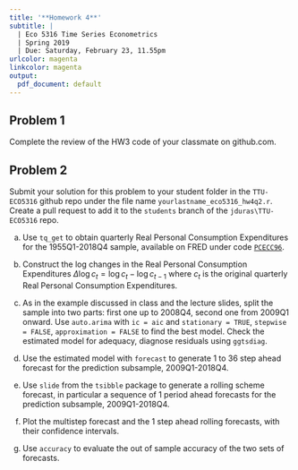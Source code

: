 ```yaml
---
title: '**Homework 4**'
subtitle: |
  | Eco 5316 Time Series Econometrics
  | Spring 2019
  | Due: Saturday, February 23, 11.55pm
urlcolor: magenta
linkcolor: magenta
output:
  pdf_document: default
---
```


\renewcommand{\baselinestretch}{1.15} \selectfont


## **Problem 1**

<!--
Take the ["Data Manipulation in R with dplyr"](https://www.datacamp.com/courses/dplyr-data-manipulation-r-tutorial) coursea nd the ["Joining Data in R with dplyr"](https://www.datacamp.com/courses/joining-data-in-r-with-dplyr) course. 
-->

Complete the review of the HW3 code of your classmate on github.com.

\bigskip


## **Problem 2**

<!--
Submit your solution for Problem 2 in the form a short report, prepared using R Markdown. Compile the report into a pdf or an html file and upload it to your dropbox folder together with the source Rmd file.
-->

Submit your solution for this problem to your student folder in the `TTU-ECO5316` github repo under the file name `yourlastname_eco5316_hw4q2.r`. Create a pull request to add it to the `students` branch of the `jduras\TTU-ECO5316` repo.


(a) Use `tq_get` to obtain quarterly Real Personal Consumption Expenditures for the 1955Q1-2018Q4 sample, available on FRED under code [`PCECC96`](https://fred.stlouisfed.org/series/PCECC96).

(b) Construct the log changes in the Real Personal Consumption Expenditures $\Delta \log c_t = \log c_t - \log c_{t-1}$ where $c_t$ is the original quarterly Real Personal Consumption Expenditures. 

(c) As in the example discussed in class and the lecture slides, split the sample into two parts: first one up to 2008Q4, second one from 2009Q1 onward. Use `auto.arima` with `ic = aic` and `stationary = TRUE`, `stepwise = FALSE`, `approximation = FALSE` to find the best model. Check the estimated model for adequacy, diagnose residuals using `ggtsdiag`. 

(e) Use the estimated model with `forecast` to generate 1 to 36 step ahead forecast for the prediction subsample, 2009Q1-2018Q4. 

(f) Use `slide` from the `tsibble` package to generate a rolling scheme forecast, in particular a sequence of 1 period ahead forecasts for the prediction subsample, 2009Q1-2018Q4. 

(g) Plot the multistep forecast and the 1 step ahead rolling forecasts, with their confidence intervals. 

(h) Use `accuracy` to evaluate the out of sample accuracy of the two sets of forecasts.

